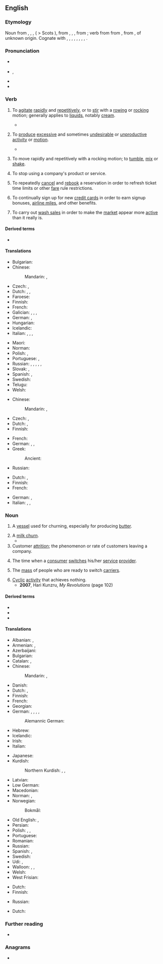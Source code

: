 ==English==

===Etymology===
Noun from {{inh|en|enm|cherne}}, {{m|enm|chrine}}, {{m|enm|chyrne}}, {{m|enm|kyrne}} ( > Scots {{m|sco|kirn}}), from {{inh|en|ang|ċyrn}}, {{m|ang|ċyrin}}, {{m|ang|ċirin||churn}}, from {{der|en|gem-pro|*kernǭ||churn}}; verb from {{inh|en|enm|chernen}} from {{inh|en|ang|ċernan}}, from {{der|en|gem-pro|*kirnijaną||to churn, stir}}, of unknown origin. Cognate with {{cog|fy|tsjerne}}, {{cog|nl|karn}}, {{cog|wa|serene}}, {{cog|de|Karn}}, {{m|de|Kirne}}, {{cog|nb|kjerne}}, {{cog|da|kjærne}}, {{cog|sv|kärna}}, {{cog|is|kirna}}.

===Pronunciation===
* {{a|RP}} {{IPA|en|/tʃɜːn/}}
* {{a|GA}} {{enPR|chûrn}}, {{IPA|en|/tʃɝn/}}
* {{audio|en|en-us-churn.ogg|Audio (US)}}
* {{rhymes|en|ɜː(ɹ)n|s=1}}

===Verb===
{{en-verb}}

# {{lb|en|transitive}} To [[agitate]] [[rapid]]ly and [[repetitive]]ly, or to [[stir]] with a [[row]]ing or [[rock]]ing motion; generally applies to [[liquid]]s, notably [[cream]].
#: {{ux|en|Now the cream is '''churned''' to make butter.}}
#: {{ux|en|no-'''churn''' ice cream}}
#* {{RQ:Addison Meta}}
#*: {{quote|en|'''Churned''' in his teeth, the foamy venom rose.}}
# {{lb|en|transitive|figuratively}} To [[produce]] [[excessive]] and sometimes [[undesirable]] or [[unproductive]] [[activity]] or [[motion]].
#* {{quote-journal|en|year=2012|author=John Branch|title=Snow Fall: The Avalanche at Tunnel Creek|newspaper={{w|New York Times}}| url=http://www.nytimes.com/projects/2012/snow-fall/?smid=fb-nytimes&WT.z_sma=SP_SNT_20130415#/?part=tunnel-creek| passage=The slope of the terrain, shaped like a funnel, squeezed the growing swell of '''churning''' snow into a steep, twisting gorge.}}
# {{lb|en|intransitive}} To move rapidly and repetitively with a rocking motion; to [[tumble]], [[mix]] or [[shake]].
#: {{ux|en|I was so nervous that my stomach was '''churning'''.}}
# {{lb|en|of a customer}} To stop using a company's product or service.
# {{lb|en|informal|travel|aviation}} To repeatedly [[cancel]] and [[rebook]] a reservation in order to refresh ticket time limits or other [[fare]] rule restrictions.
# {{lb|en|US|informal|finance|travel}} To continually sign up for new [[credit card]]s in order to earn signup bonuses, [[airline mile]]s, and other benefits.
# {{lb|en|finance}} To carry out [[wash sale]]s in order to make the [[market]] appear more [[active]] than it really is.

====Derived terms====
* {{l|en|churn out}}

====Translations====
{{trans-top|agitate rapidly}}
* Bulgarian: {{t+|bg|разбърквам}}
* Chinese:
*: Mandarin: {{t+|cmn|攪}}, {{t+|cmn|搅|tr=jiǎo}}
* Czech: {{t|cs|stloukat|impf}}, {{t|cs|stlouci|pf}}
* Dutch: {{t+|nl|karnen}} {{q|butter}}, {{t+|nl|agiteren}} {{q|fluid}}, {{t+|nl|klutsen}}
* Faroese: {{t|fo|kirna}}
* Finnish: {{t+|fi|kirnuta}}
* French: {{t+|fr|baratter}}
* Galician: {{t|gl|anazar}}, {{t+|gl|bater}}, {{t+|gl|petar}}, {{t|gl|mazar}}
* German: {{t+|de|durchschütteln}}, {{t|de|aufwühlen}}
* Hungarian: {{t+|hu|köpül}}
* Icelandic: {{t|is|strokka}}
* Italian: {{t+|it|frullare}}, {{t+|it|sbattere}}, {{t+|it|ribollire}}, {{t|it|spumeggiare}}
{{trans-mid}}
* Maori: {{t|mi|pīkari}}
* Norman: {{t|nrf|pêtri}}
* Polish: {{t+|pl|burzyć się|impf}}, {{t+|pl|zburzyć się|pf}}
* Portuguese: {{t+|pt|agitar}}, {{t+|pt|bater}}
* Russian: {{t+|ru|взбива́ть|impf}} {{q|creamy substance}}, {{t+|ru|взбить|pf}}, {{t+|ru|взба́лтывать|impf}} {{q|liquid}}, {{t+|ru|взболта́ть|pf}}, {{t+|ru|сбива́ть|impf}} {{q|butter}}, {{t+|ru|сбить|pf}}
* Slovak: {{t|sk|tĺcť}}, {{t|sk|stĺkať}}
* Spanish: {{t+|es|batir}} {{q|butter}}, {{t+|es|agitar}} {{q|water}}
* Swedish: {{t+|sv|kärna}}
* Telugu: {{t+|te|చిలుకు}}
* Welsh: {{t+|cy|corddi}}
{{trans-bottom}}

{{trans-top|figuratively: produce excessive motion}}
* Chinese:
*: Mandarin: {{t+|cmn|翻騰}}, {{t+|cmn|翻腾|tr=fānténg}}
* Czech: {{t|cs|rozvířit|pf}}, {{t|cs|rozčeřit|pf}}
* Dutch: {{t+|nl|woelen}}, {{t+|nl|schudden}}
* Finnish: {{t+|fi|hämmentää}}
{{trans-mid}}
* French: {{t+|fr|agiter}}
* German: {{t|de|wusseln}}, {{t+|de|rütteln}}, {{t+|de|wühlen}}
* Greek:
*: Ancient: {{t|grc|βράσσω}}
* Russian: {{t+|ru|метаться|impf}}
{{trans-bottom}}

{{trans-top|tumble}}
* Dutch: {{t+|nl|woelen}}, {{t+|nl|schudden}}
* Finnish: {{t+|fi|velloa}}
* French: {{t+|fr|agiter}}
{{trans-mid}}
* German: {{t+|de|durchschütteln}}, {{t|de|aufwühlen}}
* Italian: {{t|it|spumeggiare}}, {{t+|it|frullare}}, {{t+|it|ribollire}}
{{trans-bottom}}

===Noun===
{{en-noun|~}}

# A [[vessel]] used for churning, especially for producing [[butter]].
#: {{ux|en|a butter '''churn'''}}
# A [[milk churn]].
#* {{quote-journal|en|year=1959|month=March|author=R. C. Riley|title=Home with the milk|journal=Trains Illustrated|page=155|text=In the old days, milk trains consisted entirely of vans loaded with ten-gallon '''churns'''. When filled, these '''churns''' weigh 130 lb. each and their manipulation is an art. [...] Like the tank wagons, the '''churns''' are dairy property, but farmers often have other ideas, and find their own uses for them&mdash;it has not been unknown for dairy inspectors to find missing '''churns''' tucked away in an unsuspected corner of a farmhouse, filled to the brim with banknotes!}}
# Customer [[attrition]]; the phenomenon or rate of customers leaving a company.
# {{lb|en|telecommunications}} The time when a [[consumer]] [[switch]]es his/her [[service]] [[provider]].
# {{lb|en|telecommunications}} The [[mass]] of people who are ready to switch [[carrier]]s. <!--expressed as the number of formula ''Customer quits/Customer base''. UNCLEAR, please rephrase-->
# [[cyclic|Cyclic]] [[activity]] that achieves nothing.
#* '''2007''', Hari Kunzru, ''My Revolutions'' (page 102)
#*: {{quote|en|I wished my brain would shut up and knew that soon I'd have to start tidying, but first I needed to rest, so I tried to quell the pointless '''churn''' behind my eyes and kept on trying (in a minute) until Vicky came back home.}}

====Derived terms====
* {{l|en|butter churn}}
* {{l|en|churn rate}}
* {{l|en|milk churn}}

====Translations====
{{trans-top|vessel for churning}}
* Albanian: {{t+|sq|dybek}}, {{t|sq|dylbek}}
* Armenian: {{t+|hy|խնոցի}}, {{t+|hy|ձձում}} {{q|dialectal}}
* Azerbaijani: {{t|az|nehrə}}
* Bulgarian: {{t|bg|буталка|f}}
* Catalan: {{t|ca|manteguera|f}} {{q|for butter}}, {{t|ca|lletera|f}} {{q|for milk}}
* Chinese:
*: Mandarin: {{t|cmn|攪乳器}}, {{t|cmn|搅乳器|tr=jiǎorǔqì|sc=Hani}}
* Danish: {{t|da|kjerne}}
* Dutch: {{t+|nl|botervat|n}}, {{t+|nl|karn|m|f}}
* Finnish: {{t+|fi|kirnu}}
* French: {{t+|fr|baratte|f}}
* Georgian: {{t|ka|სადღვებელი}}
* German: {{t|de|Rührtrommel|f}}, {{t+|de|Butterfass|n}}, {{t+|de|Butterfaß|n}} {{q|[[obsolete]] spelling}}, {{t|de|Butterfertiger|m}}, {{t+|de|Kerne|f}}
*: Alemannic German: {{t|gsw|Niidleblääjer}}
* Hebrew: {{t|he|נטישה|sc=Hebr}}
* Icelandic: {{t|is|kirna|f}}
* Irish: {{t|ga|cuinneog|f}}
* Italian: {{t+|it|zangola}}
{{trans-mid}}
* Japanese: {{t|ja|撹乳器|tr=かくにゆうき, kakuniyūki}}
* Kurdish:
*: Northern Kurdish: {{t|kmr|sirsûm}}, {{t|kmr|xinûsî}}, {{t+|kmr|meşk}}
* Latvian: {{t|lv|ķērne|f}}
* Low German: {{t|nds|karne|f}}
* Macedonian: {{t|mk|бутин|m}}
* Norman: {{t|nrf|bathette|f}}, {{t|nrf|ribot|m}}
* Norwegian:
*: Bokmål: {{t+|nb|kjerne|m|f}}
* Old English: {{t|ang|ċyrin|f}}, {{t|ang|ċeren|f}}
* Persian: {{t+|fa|نهره|tr=nehre}}
* Polish: {{t+|pl|maselnica|f}}, {{t+|pl|maślnica|f}}, {{t|pl|kierzanka|f}}
* Portuguese: {{t|pt|batedeira|f}}
* Romanian: {{t+|ro|putinei|n}}
* Russian: {{t+|ru|маслобо́йка|f}}
* Spanish: {{t|es|mantequera|f}} {{q|butter}}, {{t+|es|lechera|f}} {{q|milk}}
* Swedish: {{t+|sv|kärna|c}}
* Udi: {{t|udi|буйкӏал}}, {{t|udi|хноцӏи}}
* Walloon: {{t+|wa|serene|f}} {{q|with a wooden leg}}, {{t|wa|toûnwere|f}} {{q|with a crank}}, {{t|wa|bourtea|m}} {{q|any system}}
* Welsh: {{t|cy|buddai|f}}
* West Frisian: {{t|fy|tsjerne|c}}
{{trans-bottom}}

{{trans-top|time when customer switches provider}}
* Dutch: {{t+|nl|overstap|m}}
* Finnish: {{t|fi|[[liittymän]] [[vaihto]]}}
{{trans-mid}}
* Russian: {{t|ru|отто́к абонентов}}
{{trans-bottom}}

{{trans-top|people ready to switch carrier}}
* Dutch: {{t|nl|overstapkandidaten|p}}
{{trans-mid}}
{{trans-bottom}}

===Further reading===
* {{pedia}}

===Anagrams===
* {{anagrams|en|a=chnru|UNHCR|runch}}